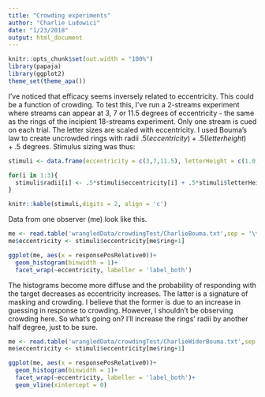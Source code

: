 ```yaml
---
title: "Crowding experiments"
author: "Charlie Ludowici"
date: "1/23/2018"
output: html_document
---
```


```r
knitr::opts_chunk$set(out.width = "100%")
library(papaja)
library(ggplot2)
theme_set(theme_apa())
```

I've noticed that efficacy seems inversely related to eccentricity. This could be a function of crowding. To test this, I've run a 2-streams experiment where streams can appear at 3, 7 or 11.5 degrees of eccentricity - the same as the rings of the incipient 18-streams experiment. Only one stream is cued on each trial. The letter sizes are scaled with eccentricity. I used Bouma's law to create uncrowded rings with radii $.5(eccentricity) + .5(letter height)+.5$ degrees. Stimulus sizing was thus:

```r
stimuli <- data.frame(eccentricity = c(3,7,11.5), letterHeight = c(1.0, 1.5997001499250376, 2.2743628185907045), radii = numeric(3))

for(i in 1:3){
  stimuli$radii[i] <- .5*stimuli$eccentricity[i] + .5*stimuli$letterHeight[i] + .5
}

knitr::kable(stimuli,digits = 2, align = 'c')
```

Data from one observer (me) look like this.

```r
me <- read.table('wrangledData/crowdingTest/CharlieBouma.txt',sep = '\t', header = T)
me$eccentricity <- stimuli$eccentricity[me$ring+1]

ggplot(me, aes(x = responsePosRelative0))+
  geom_histogram(binwidth = 1)+
  facet_wrap(~eccentricity, labeller = 'label_both')
```
The histograms become more diffuse and the probability of responding with the target decreases as eccentricity increases. The latter is a signature of masking and crowding. I believe that the former is due to an increase in guessing in response to crowding. However, I shouldn't be observing crowding here. So what's going on? I'll increase the rings' radii by another half degree, just to be sure. 

```r
me <- read.table('wrangledData/crowdingTest/CharlieWiderBouma.txt',sep = '\t', header = T)
me$eccentricity <- stimuli$eccentricity[me$ring+1]

ggplot(me, aes(x = responsePosRelative0))+
  geom_histogram(binwidth = 1)+
  facet_wrap(~eccentricity, labeller = 'label_both')+
  geom_vline(xintercept = 0)
```